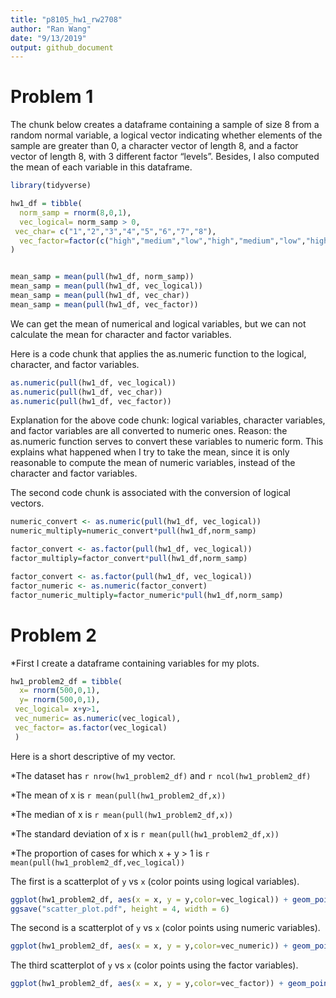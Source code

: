 ```yaml
---
title: "p8105_hw1_rw2708"
author: "Ran Wang"
date: "9/13/2019"
output: github_document
---
```


# Problem 1
The chunk below creates a dataframe containing a sample of size 8 from a 
random normal variable, a logical vector indicating whether elements of the sample are greater than 0, a character vector of length 8, and a factor vector of length 8, with 3 different factor “levels”. Besides, I also computed the mean of each variable in this dataframe.

```r
library(tidyverse)

hw1_df = tibble(
  norm_samp = rnorm(8,0,1),
  vec_logical= norm_samp > 0,
 vec_char= c("1","2","3","4","5","6","7","8"),
  vec_factor=factor(c("high","medium","low","high","medium","low","high","medium"))
)


mean_samp = mean(pull(hw1_df, norm_samp))
mean_samp = mean(pull(hw1_df, vec_logical))
mean_samp = mean(pull(hw1_df, vec_char))
mean_samp = mean(pull(hw1_df, vec_factor))
```


We can get the mean of numerical and logical variables, but we can not calculate the mean for character and factor variables.

Here is a code chunk that applies the as.numeric function to the logical, character, and factor variables.

```r

as.numeric(pull(hw1_df, vec_logical))
as.numeric(pull(hw1_df, vec_char))
as.numeric(pull(hw1_df, vec_factor))

```

Explanation for the above code chunk: logical variables, character variables, and factor variables are all converted to numeric ones. Reason: the as.numeric function serves to convert these variables to numeric form. This explains what happened when I try to take the mean, since it is only reasonable to compute the mean of numeric variables, instead of the character and factor variables.

The second code chunk is associated with the conversion of logical vectors.

```r
numeric_convert <- as.numeric(pull(hw1_df, vec_logical))
numeric_multiply=numeric_convert*pull(hw1_df,norm_samp)

factor_convert <- as.factor(pull(hw1_df, vec_logical))
factor_multiply=factor_convert*pull(hw1_df,norm_samp)

factor_convert <- as.factor(pull(hw1_df, vec_logical))
factor_numeric <- as.numeric(factor_convert)
factor_numeric_multiply=factor_numeric*pull(hw1_df,norm_samp)

```

# Problem 2

*First I create a dataframe containing variables for my plots.

```r
hw1_problem2_df = tibble(
  x= rnorm(500,0,1),
  y= rnorm(500,0,1),
 vec_logical= x+y>1,
 vec_numeric= as.numeric(vec_logical),
 vec_factor= as.factor(vec_logical)
 )
```

Here is a short descriptive of my vector.
  
*The dataset has `r nrow(hw1_problem2_df)` and `r ncol(hw1_problem2_df)`

*The mean of x is `r mean(pull(hw1_problem2_df,x))`

*The median of x is `r mean(pull(hw1_problem2_df,x))`

*The standard deviation of x is `r mean(pull(hw1_problem2_df,x))`

*The proportion of cases for which x + y > 1 is `r mean(pull(hw1_problem2_df,vec_logical))`

The first is a scatterplot of `y` vs `x` (color points using logical variables).
```r
ggplot(hw1_problem2_df, aes(x = x, y = y,color=vec_logical)) + geom_point()
ggsave("scatter_plot.pdf", height = 4, width = 6)
```

The second is a scatterplot of `y` vs `x` (color points using numeric variables).
```r
ggplot(hw1_problem2_df, aes(x = x, y = y,color=vec_numeric)) + geom_point()
```

The third scatterplot of `y` vs `x` (color points using the factor variables).
```r
ggplot(hw1_problem2_df, aes(x = x, y = y,color=vec_factor)) + geom_point()
```

